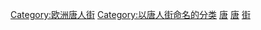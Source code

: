 [[Category:欧洲唐人街|Category:欧洲唐人街]]
[[Category:以唐人街命名的分类|Category:以唐人街命名的分类]]
[[Category:阿姆斯特丹旅遊景點|唐]]
[[Category:阿姆斯特丹地理|唐]]
[[Category:荷蘭華人|街]]